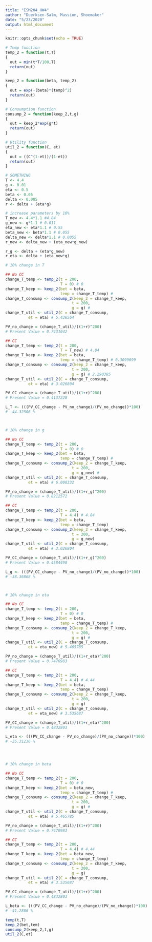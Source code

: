 ```yaml
---
title: "ESM204_HW4"
author: "Duerksen-Salm, Massion, Shoemaker"
date: "5/23/2020"
output: html_document
---
```


```r
knitr::opts_chunk$set(echo = TRUE)
```


```r
# Temp function
temp_2 = function(t,T)
{
  out = min(t*T/100,T)
  return(out)
}

keep_2 = function(beta, temp_2)
{
  out = exp(-(beta)*(temp)^2)
  return(out)
}

# Consumption function
consump_2 = function(keep_2,t,g)
{
  out = keep_2*exp(g*t)
  return(out)
}

# Utility function 
util_2 = function(C, et)
{
  out = ((C^(1-et))/(1-et))
  return(out)
}
```


```r
# SOMETHING
T <- 4.4
g <- 0.01
eta <- 0.5
beta <- 0.05
delta <- 0.005
r <- delta + (eta*g)

# increase parameters by 10%
T_new <- 4.4*1.1 #4.84
g_new <- g*1.1 # 0.011
eta_new <- eta*1.1 # 0.55
beta_new <- beta*1.1 # 0.055
delta_new <- delta*1.1 # 0.0055
r_new <- delta_new + (eta_new*g_new)

r_g <- delta + (eta*g_new)
r_eta <- delta + (eta_new*g)

```

```r
# 10% change in T

## No CC
change_T_temp <- temp_2(t = 200,
                        T = 0) # 0
change_T_keep <- keep_2(bet = beta,
                        temp = change_T_temp) # 
change_T_consump <- consump_2(keep_2 = change_T_keep,
                             t = 200,
                             g = g) # 
change_T_util <- util_2(C = change_T_consump,
          et = eta) # 5.436564

PV_no_change = (change_T_util)/((1+r)^200)
# Present Value = 0.7431042

## CC
change_T_temp <- temp_2(t = 200,
                        T = T_new) # 4.84
change_T_keep <- keep_2(bet = beta,
                        temp = change_T_temp) # 0.3099699
change_T_consump <- consump_2(keep_2 = change_T_keep,
                             t = 200,
                             g = g) # 2.290385
change_T_util <- util_2(C = change_T_consump,
          et = eta) # 3.026804

PV_CC_change = (change_T_util)/((1+r)^200)
# Present Value = 0.4137228

L_T <- (((PV_CC_change - PV_no_change)/(PV_no_change))*100)
# -44.32506 %



# 10% change in g

## No CC
change_T_temp <- temp_2(t = 200,
                        T = 0) # 0
change_T_keep <- keep_2(bet = beta,
                        temp = change_T_temp) # 
change_T_consump <- consump_2(keep_2 = change_T_keep,
                             t = 200,
                             g = g_new) # 
change_T_util <- util_2(C = change_T_consump,
          et = eta) # 6.008332

PV_no_change = (change_T_util)/((1+r_g)^200)
# Present Value = 0.8212572

## CC
change_T_temp <- temp_2(t = 200,
                        T = 4.4) # 4.84
change_T_keep <- keep_2(bet = beta,
                        temp = change_T_temp)
change_T_consump <- consump_2(keep_2 = change_T_keep,
                             t = 200,
                             g = g_new)
change_T_util <- util_2(C = change_T_consump,
          et = eta) # 3.026804

PV_CC_change = (change_T_util)/((1+r_g)^200)
# Present Value = 0.4584498

L_g <- (((PV_CC_change - PV_no_change)/(PV_no_change))*100)
# -38.36868 %



# 10% change in eta

## No CC
change_T_temp <- temp_2(t = 200,
                        T = 0) # 0
change_T_keep <- keep_2(bet = beta,
                        temp = change_T_temp) # 
change_T_consump <- consump_2(keep_2 = change_T_keep,
                             t = 200,
                             g = g) # 
change_T_util <- util_2(C = change_T_consump,
          et = eta_new) # 5.465785

PV_no_change = (change_T_util)/((1+r_eta)^200)
# Present Value = 0.7470983

## CC
change_T_temp <- temp_2(t = 200,
                        T = 4.4) # 4.44
change_T_keep <- keep_2(bet = beta,
                        temp = change_T_temp)
change_T_consump <- consump_2(keep_2 = change_T_keep,
                             t = 200,
                             g = g)
change_T_util <- util_2(C = change_T_consump,
          et = eta_new) # 3.535687

PV_CC_change = (change_T_util)/((1+r_eta)^200)
# Present Value = 0.4832803

L_eta <- (((PV_CC_change - PV_no_change)/(PV_no_change))*100)
# -35.31236 %




# 10% change in beta

## No CC
change_T_temp <- temp_2(t = 200,
                        T = 0) # 0
change_T_keep <- keep_2(bet = beta_new,
                        temp = change_T_temp) # 
change_T_consump <- consump_2(keep_2 = change_T_keep,
                             t = 200,
                             g = g) # 
change_T_util <- util_2(C = change_T_consump,
          et = eta) # 5.465785

PV_no_change = (change_T_util)/((1+r)^200)
# Present Value = 0.7470983

## CC
change_T_temp <- temp_2(t = 200,
                        T = 4.4) # 4.44
change_T_keep <- keep_2(bet = beta_new,
                        temp = change_T_temp)
change_T_consump <- consump_2(keep_2 = change_T_keep,
                             t = 200,
                             g = g)
change_T_util <- util_2(C = change_T_consump,
          et = eta) # 3.535687

PV_CC_change = (change_T_util)/((1+r)^200)
# Present Value = 0.4832803

L_beta <- (((PV_CC_change - PV_no_change)/(PV_no_change))*100)
# -41.2806 %
```

```r
temp(t,T)
keep_2(bet,tem)
consump_2(keep_2,t,g)
util_2(C,et)
```
